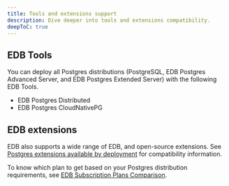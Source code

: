 ```yaml
---
title: Tools and extensions support 
description: Dive deeper into tools and extensions compatibility.
deepToC: true
---
```


## EDB Tools

You can deploy all Postgres distributions (PostgreSQL, EDB Postgres Advanced Server, and EDB Postgres Extended Server) with the following EDB Tools.

- EDB Postgres Distributed
- EDB Postgres CloudNativePG

[EDB CloudNativePG Global Cluster, EDB CloudNativePG Cluster?]: #

## EDB extensions

EDB also supports a wide range of EDB, and open-source extensions. See [Postgres extensions available by deployment](/pg_extensions) for compatibility information.

To know which plan to get based on your Postgres distribution requirements, see [EDB Subscription Plans Comparison](https://www.enterprisedb.com/products/plans-comparison).
